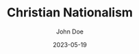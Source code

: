 ---
title: Christian Nationalism
date: 2023-05-19
type: Book
review: 10
ISBN: 1234567890
published: 09-09-1999
author: John Doe
image: /recommended-books/christian-nationalism.avif
---